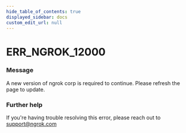 ```yaml
---
hide_table_of_contents: true
displayed_sidebar: docs
custom_edit_url: null
---
```



# ERR_NGROK_12000

### Message
A new version of ngrok corp is required to continue. Please refresh the page to update.

### Further help
If you're having trouble resolving this error, please reach out to [support@ngrok.com](mailto:support@ngrok.com?subject=Help%20with%20ERR_NGROK_12000)


<ErrorDetails error='err_ngrok_12000' />
